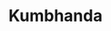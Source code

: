 ---
title: "Kumbhanda"
slug: "kumbhanda"
arcana: "Hermit"

image: "./Kumbhanda.jpg"

phys: ""
gun: ""
fire: "null"
ice: ""
elec: ""
wind: ""
psy: "weak"
nuke: ""
bless: ""
curse: "resist"
---